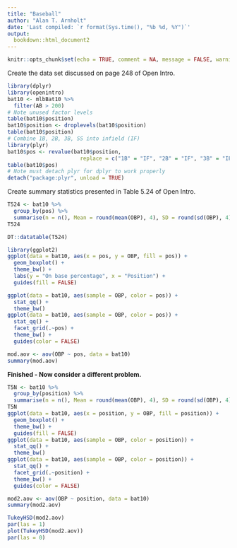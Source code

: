 ```yaml
---
title: "Baseball"
author: "Alan T. Arnholt"
date: 'Last compiled: `r format(Sys.time(), "%b %d, %Y")`'
output: 
  bookdown::html_document2
---
```


```r
knitr::opts_chunk$set(echo = TRUE, comment = NA, message = FALSE, warning = FALSE, fig.align = "center")
```

Create the data set discussed on page 248 of Open Intro.

```r
library(dplyr)
library(openintro)
bat10 <- mlbBat10 %>%
  filter(AB > 200)
# Note unused factor levels
table(bat10$position)
bat10$position <- droplevels(bat10$position)
table(bat10$position)
# Combine 1B, 2B, 3B, SS into infield (IF)
library(plyr)
bat10$pos <- revalue(bat10$position, 
                       replace = c("1B" = "IF", "2B" = "IF", "3B" = "IF", "SS" = "IF"))
table(bat10$pos)
# Note must detach plyr for dplyr to work properly
detach("package:plyr", unload = TRUE)
```

Create summary statistics presented in Table 5.24 of Open Intro.

```r
T524 <- bat10 %>%
  group_by(pos) %>%
  summarise(n = n(), Mean = round(mean(OBP), 4), SD = round(sd(OBP), 4))
T524
```

```r
DT::datatable(T524)
```

```r
library(ggplot2)
ggplot(data = bat10, aes(x = pos, y = OBP, fill = pos)) + 
  geom_boxplot() + 
  theme_bw() + 
  labs(y = "On base percentage", x = "Position") + 
  guides(fill = FALSE)
```

```r
ggplot(data = bat10, aes(sample = OBP, color = pos)) + 
  stat_qq() + 
  theme_bw()
ggplot(data = bat10, aes(sample = OBP, color = pos)) + 
  stat_qq() +
  facet_grid(.~pos) +
  theme_bw() + 
  guides(color = FALSE)
```

```r
mod.aov <- aov(OBP ~ pos, data = bat10)
summary(mod.aov)
```

**Finished - Now consider a different problem.**

```r
T5N <- bat10 %>%
  group_by(position) %>%
  summarise(n = n(), Mean = round(mean(OBP), 4), SD = round(sd(OBP), 4))
T5N
ggplot(data = bat10, aes(x = position, y = OBP, fill = position)) + 
  geom_boxplot() + 
  theme_bw() + 
  guides(fill = FALSE)
ggplot(data = bat10, aes(sample = OBP, color = position)) + 
  stat_qq() + 
  theme_bw()
ggplot(data = bat10, aes(sample = OBP, color = position)) + 
  stat_qq() +
  facet_grid(.~position) +
  theme_bw() + 
  guides(color = FALSE)
```

```r
mod2.aov <- aov(OBP ~ position, data = bat10)
summary(mod2.aov)
```

```r
TukeyHSD(mod2.aov)
par(las = 1)
plot(TukeyHSD(mod2.aov))
par(las = 0)
```

